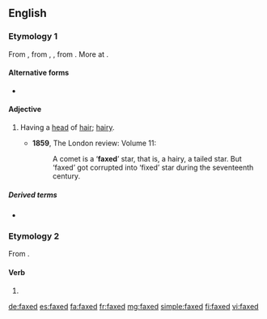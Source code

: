 ==English==

===Etymology 1===
From {{inh|en|enm|*faxed}}, from {{inh|en|ang|feaxed}}, {{m|ang|ġefeaxed|t=haired; having hair}}, from {{der|en|ang|feax||hair}}. More at {{l|en|fax}}.

====Alternative forms====
* {{l|en|fixed}}

====Adjective====
{{en-adj}}

# {{lb|en|obsolete}} Having a [[head]] of [[hair]]; [[hairy]].
#* '''1859''', The London review: Volume 11:
#*: A comet is a ‘'''faxed'''’ star, that is, a hairy, a tailed star. But ‘faxed’ got corrupted into ‘fixed’ star during the seventeenth century.

=====Derived terms=====
* {{l|en|faxed star}}

===Etymology 2===
From {{m|en|fax||to send a fax/facsimile}}.

====Verb====
{{head|en|verb form}}

# {{en-past of|fax}}

[[de:faxed]]
[[es:faxed]]
[[fa:faxed]]
[[fr:faxed]]
[[mg:faxed]]
[[simple:faxed]]
[[fi:faxed]]
[[vi:faxed]]
